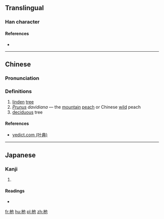 ==Translingual==

===Han character===
{{Han char|rn=75|rad=木|as=03|sn=7|four=4491<sub>2</sub>|canj=木心木 (DPD)|ids=⿰[[木]][[也]]}}

====References====
* {{Han ref|kx=0512.100|dkj=14478|dj=0898.020|hdz=21163.010|uh=675D|ud=26461|bh=CB44|bd=52036}}

----

==Chinese==
{{zh-forms}}

===Pronunciation===
{{zh-pron
|m=yí
|c=ji4
|mc=y
|oc=y
|ma=
|cat=n,pn
}}

===Definitions===
# [[linden]] [[tree]]
# ''[[Prunus]] davidiana'' — the [[mountain]] [[peach]] or Chinese [[wild]] peach
# [[deciduous]] tree

====References====
*[http://yedict.com/htm/67/675D.htm yedict.com (叶典)]

----

==Japanese==

===Kanji===
{{ja-kanji|grade=|rs=木03}}

# {{defn|lang=ja|sort=木03}}

====Readings====
* {{ja-readings|on=[[ち]] (chi), [[じ]] (ji), [[し]] (shi), [[い]] (i)|kun=[[まがき]] (magaki)}}

[[fr:杝]]
[[hu:杝]]
[[pl:杝]]
[[zh:杝]]